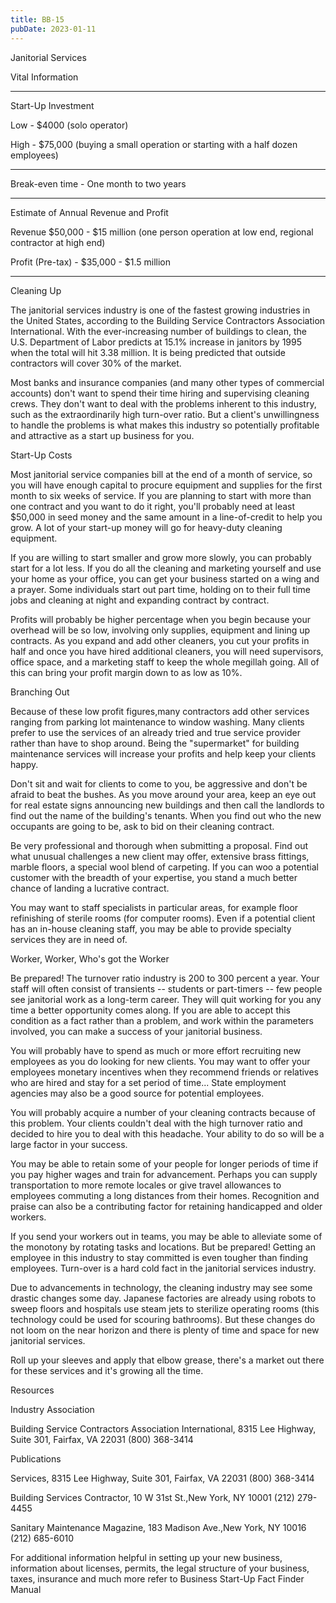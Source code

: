 ```yaml
---
title: BB-15
pubDate: 2023-01-11
---
```


Janitorial Services

Vital Information
_______________________________________________________________________________

Start-Up Investment

Low - $4000 (solo operator)

High - $75,000 (buying a small operation or starting with a half dozen employees)
_______________________________________________________________________________

Break-even time - One month to two years
_______________________________________________________________________________

Estimate of Annual Revenue and Profit

Revenue $50,000 - $15 million (one person operation at low end, regional contractor at high end)

Profit (Pre-tax) - $35,000 - $1.5 million
_______________________________________________________________________________

Cleaning Up

The janitorial services industry is one of the fastest growing industries in the United States, according to the Building Service Contractors Association International. With the ever-increasing number of buildings to clean, the U.S. Department of Labor predicts at 15.1% increase in janitors by 1995 when the total will hit 3.38 million. It is being predicted that outside contractors will cover 30% of the market.

Most banks and insurance companies (and many other types of commercial accounts) don't want to spend their time hiring and supervising cleaning crews. They don't want to deal with the problems inherent to this industry, such as the extraordinarily high turn-over ratio. But a client's unwillingness to handle the problems is what makes this industry so potentially profitable and attractive as a start up business for you.

Start-Up Costs

Most janitorial service companies bill at the end of a month of service, so you will have enough capital to procure equipment and supplies for the first month to six weeks of service. If you are planning to start with more than one contract and you want to do it right, you'll probably need at least $50,000 in seed money and the same amount in a line-of-credit to help you grow. A lot of your start-up money will go for heavy-duty cleaning equipment.

If you are willing to start smaller and grow more slowly, you can probably start for a lot less. If you do all the cleaning and marketing yourself and use your home as your office, you can get your business started on a wing and a prayer. Some individuals start out part time, holding on to their full time jobs and cleaning at night and expanding contract by contract.

Profits will probably be higher percentage when you begin because your overhead will be so low, involving only supplies, equipment and lining up contracts. As you expand and add other cleaners, you cut your profits in half and once you have hired additional cleaners, you will need supervisors, office space, and a marketing staff to keep the whole megillah going. All of this can bring your profit margin down to as low as 10%.

Branching Out

Because of these low profit figures,many contractors add other services ranging from parking lot maintenance to window washing. Many clients prefer to use the services of an already tried and true service provider rather than have to shop around. Being the "supermarket" for building maintenance services will increase your profits and help keep your clients happy.

Don't sit and wait for clients to come to you, be aggressive and don't be afraid to beat the bushes. As you move around your area, keep an eye out for real estate signs announcing new buildings and then call the landlords to find out the name of the building's tenants. When you find out who the new occupants are going to be, ask to bid on their cleaning contract.

Be very professional and thorough when submitting a proposal. Find out what unusual challenges a new client may offer, extensive brass fittings, marble floors, a special wool blend of carpeting. If you can woo a potential customer with the breadth of your expertise, you stand a much better chance of landing a lucrative contract.

You may want to staff specialists in particular areas, for example floor refinishing of sterile rooms (for computer rooms). Even if a potential client has an in-house cleaning staff, you may be able to provide specialty services they are in need of.

Worker, Worker, Who's got the Worker

Be prepared! The turnover ratio industry is 200 to 300 percent a year. Your staff will often consist of transients -- students or part-timers -- few people see janitorial work as a long-term career. They will quit working for you any time a better opportunity comes along. If you are able to accept
 this condition as a fact rather than a problem, and work within the parameters involved, you can make a success of your janitorial business.

You will probably have to spend as much or more effort recruiting new employees as you do looking for new clients. You may want to offer your employees monetary incentives when they recommend friends or relatives who are hired and stay for a set period of time... State employment agencies may also be a good source for potential employees.

You will probably acquire a number of your cleaning contracts because of this problem. Your clients couldn't deal with the high turnover ratio and decided to hire you to deal with this headache. Your ability to do so will be a large factor in your success.

You may be able to retain some of your people for longer periods of time if you pay higher wages and train for advancement. Perhaps you can supply transportation to more remote locales or give travel allowances to employees commuting a long distances from their homes. Recognition and praise can also be a contributing factor for retaining handicapped and older workers.

If you send your workers out in teams, you may be able to alleviate some of the monotony by rotating tasks and locations. But be prepared! Getting an employee in this industry to stay committed is even tougher than finding employees. Turn-over is a hard cold fact in the janitorial services industry.

Due to advancements in technology, the cleaning industry may see some drastic changes some day. Japanese factories are already using robots to sweep floors and hospitals use steam jets to sterilize operating rooms (this technology could be used for scouring bathrooms). But these changes do not loom on the near horizon and there is plenty of time and space for new janitorial services.

Roll up your sleeves and apply that elbow grease, there's a market out there for these services and it's growing all the time.

Resources

Industry Association

Building Service Contractors Association International, 8315 Lee Highway, Suite 301, Fairfax, VA 22031 (800) 368-3414

Publications

Services, 8315 Lee Highway, Suite 301, Fairfax, VA 22031 (800) 368-3414

Building Services Contractor, 10 W 31st St.,New York, NY 10001 (212) 279-4455

Sanitary Maintenance Magazine, 183 Madison Ave.,New York, NY 10016 (212) 685-6010

For additional information helpful in setting up your new business, information about licenses, permits, the legal structure of your business, taxes, insurance and much more refer to Business Start-Up Fact Finder Manual